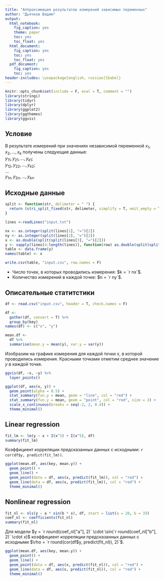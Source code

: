 ```yaml
---
title: "Аппроксимация результатов измерений зависимых переменных"
author: "Дьячков Вадим"
output:
  html_notebook:
    fig_caption: yes
    theme: paper
    toc: yes
    toc_float: yes
  html_document:
    fig_caption: yes
    toc: yes
    toc_float: yes
  pdf_document:
    fig_caption: yes
    toc: yes
header-includes: \usepackage[english, russian]{babel}
---
```


```r
knitr::opts_chunk$set(include = F, eval = T, comment = "")
library(stringi)
library(tidyr)
library(dplyr)
library(ggplot2)
library(ggthemes)
library(ggvis)
```

## Условие

В результате измерений при значениях независимой переменной $x_1, x_2, ... , x_k$
получены следующие данные:  
$y_{11}, y_{21},..., y_{k1}$;  
$y_{12}, y_{22},..., y_{k2}$;  
$...$  
$y_{1n}, y_{2n},..., y_{kn}$.

## Исходные данные

```r
split <- function(str, delimeter = " ") {
  return (stri_split_fixed(str, delimeter, simplify = T, omit_empty = T)[1, ])
}

lines <-readLines("input.txt")

nx <- as.integer(split(lines[1], "=")[2])
ny <- as.integer(split(lines[2], "=")[2])
x <- as.double(split(split(lines[3], "=")[2]))
y <- sapply(lines[4:length(lines)], function(row) as.double(split(split(row, "=")[2])))
table <- data.frame(y)
names(table) <- x

write.csv(table, "input.csv", row.names = F)
```

* Число точек, в которых проводились измерения: $k = `r nx`$.
* Количество измерений в каждой точке: $n = `r ny`$.

## Описательные статитстики

```r
df <- read.csv("input.csv", header = T, check.names = F)

df <- 
  gather(df, convert = T) %>% 
  group_by(key)
names(df) <- c("x", "y")

mean.df <- 
  df %>% 
  summarise(mean.y = mean(y), var.y = var(y))
```

Изобразим на графике измерения для каждой точки $x$, в которой проводились измерения. Красными точками отметим среднее значение $y$ в каждой точке.

```r
ggvis(df, ~x, ~y) %>% 
  layer_points()
```

```r
ggplot(df, aes(x, y)) +
  geom_point(alpha = 0.5) +
  stat_summary(fun.y = mean, geom = "line", col = "red") +
  stat_summary(fun.y = mean, geom = "point", col = "red", size = 2) +
  scale_x_continuous(breaks = seq(-2, 2, 0.4)) +
  theme_minimal()
```

## Linear regression
```r
fit_lm <- lm(y ~ x + I(x^3) + I(x^5), df)
summary(fit_lm)
```
Коэффициент корреляции предсказанных данных с исходными: `r cor(df$y, predict(fit_lm))`.

```r
ggplot(mean.df, aes(key, mean.y)) +
  geom_point() +
  geom_line() +
  geom_point(data = df, aes(x, predict(fit_lm)), col = "red") +
  geom_line(data = df, aes(x, predict(fit_lm)), col = "red") +
  theme_minimal()
```

## Nonlinear regression

```r
fit_nl <- nls(y ~ a * sin(b * x), df, start = list(a = 20, b = 3))
coef_nl <- coefficients(fit_nl)
summary(fit_nl)
```
Для модели $y = `r round(coef_nl["a"], 2)` \cdot \sin(`r round(coef_nl["b"], 2)` \cdot x)$ коэффициент корреляции предсказанных данных с исходными $\rho = `r round(cor(df$y, predict(fit_nl)), 2)`$.

```r
ggplot(mean.df, aes(key, mean.y)) +
  geom_point() +
  geom_line() +
  geom_point(data = df, aes(x, predict(fit_nl)), col = "red") +
  geom_line(data = df, aes(x, predict(fit_nl)), col = "red") +
  theme_minimal()
```